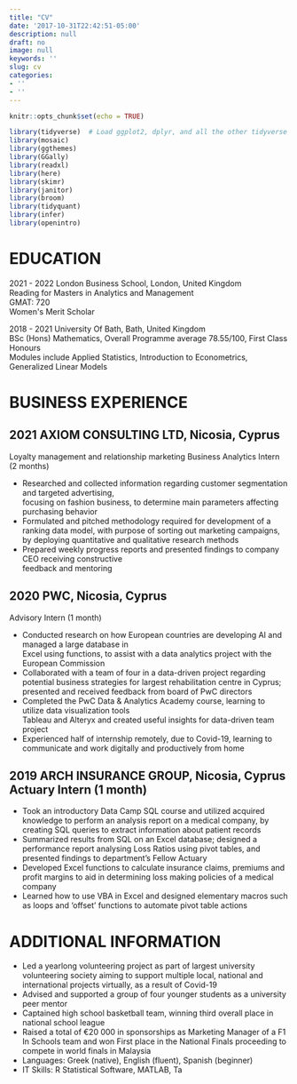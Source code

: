 ```yaml
---
title: "CV"
date: '2017-10-31T22:42:51-05:00'
description: null
draft: no
image: null
keywords: ''
slug: cv
categories:
- ''
- ''
---
```


```r
knitr::opts_chunk$set(echo = TRUE)
```

```r
library(tidyverse)  # Load ggplot2, dplyr, and all the other tidyverse packages
library(mosaic)
library(ggthemes)
library(GGally)
library(readxl)
library(here)
library(skimr)
library(janitor)
library(broom)
library(tidyquant)
library(infer)
library(openintro)
```


# EDUCATION   

2021 - 2022	London Business School, London, United Kingdom  
Reading for Masters in Analytics and Management   
GMAT: 720   
Women\'s Merit Scholar   

2018 - 2021	University Of Bath, Bath, United Kingdom   
BSc (Hons) Mathematics, Overall Programme average 78.55/100, First Class Honours   
Modules include Applied Statistics, Introduction to Econometrics, Generalized Linear Models   

# BUSINESS EXPERIENCE 

## 2021 AXIOM CONSULTING LTD, Nicosia, Cyprus   
Loyalty management and relationship marketing Business Analytics Intern (2 months)   


-	Researched and collected information regarding customer segmentation and targeted advertising,   
focusing on fashion business, to determine main parameters affecting purchasing behavior
-	Formulated and pitched methodology required for development of a ranking data model, with purpose of    sorting out marketing campaigns, by deploying quantitative and qualitative research methods
-	Prepared weekly progress reports and presented findings to company CEO receiving constructive   
feedback and mentoring


## 2020	PWC, Nicosia, Cyprus \n
Advisory Intern (1 month) \n


-	Conducted research on how European countries are developing AI and managed a large database in    
Excel using functions, to assist with a data analytics project with the European Commission
-	Collaborated with a team of four in a data-driven project regarding potential business strategies for    largest rehabilitation centre in Cyprus; presented and received feedback from board of PwC directors
-	Completed the PwC Data & Analytics Academy course, learning to utilize data visualization tools   
Tableau and Alteryx and created useful insights for data-driven team project
- Experienced half of internship remotely, due to Covid-19, learning to communicate and work digitally and    productively from home

## 2019	ARCH INSURANCE GROUP, Nicosia, Cyprus Actuary Intern (1 month) 


-	Took an introductory Data Camp SQL course and utilized acquired knowledge to perform an analysis report on a medical company, by creating SQL queries to extract information about patient records
-	Summarized results from SQL on an Excel database; designed a performance report analysing Loss Ratios using pivot tables, and presented findings to department's Fellow Actuary
-	Developed Excel functions to calculate insurance claims, premiums and profit margins to aid in determining loss making policies of a medical company
-	Learned how to use VBA in Excel and designed elementary macros such as loops and 'offset' functions to automate pivot table actions
   

# ADDITIONAL INFORMATION \n
-	Led a yearlong volunteering project as part of largest university volunteering society aiming to support multiple local, national and international projects virtually, as a result of Covid-19
-	Advised and supported a group of four younger students as a university peer mentor
-	Captained high school basketball team, winning third overall place in national school league
-	Raised a total of €20 000 in sponsorships as Marketing Manager of a F1 In Schools team and won First place in the National Finals proceeding to compete in world finals in Malaysia
-	Languages: Greek (native), English (fluent), Spanish (beginner)
-	IT Skills: R Statistical Software, MATLAB, Ta
